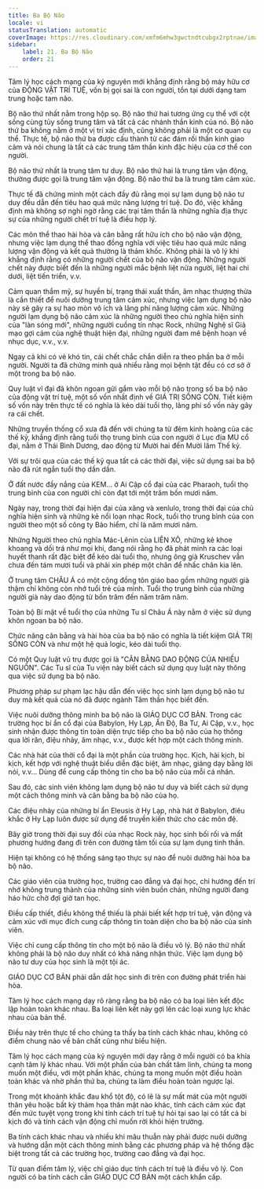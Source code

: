 ```yaml
---
title: Ba Bộ Não
locale: vi
statusTranslation: automatic
coverImage: https://res.cloudinary.com/xmfm6mhw3gwctndtcubgx2rptnae/image/upload/v1740337243/small_cover_educacion_fundamental_a051170f1c.webp
sidebar:
    label: 21. Ba Bộ Não
    order: 21
---
```

Tâm lý học cách mạng của kỷ nguyên mới khẳng định rằng bộ máy hữu cơ của ĐỘNG VẬT TRÍ TUỆ, vốn bị gọi sai là con người, tồn tại dưới dạng tam trung hoặc tam não.

Bộ não thứ nhất nằm trong hộp sọ. Bộ não thứ hai tương ứng cụ thể với cột sống cùng tủy sống trung tâm và tất cả các nhánh thần kinh của nó. Bộ não thứ ba không nằm ở một vị trí xác định, cũng không phải là một cơ quan cụ thể. Thực tế, bộ não thứ ba được cấu thành từ các đám rối thần kinh giao cảm và nói chung là tất cả các trung tâm thần kinh đặc hiệu của cơ thể con người.

Bộ não thứ nhất là trung tâm tư duy. Bộ não thứ hai là trung tâm vận động, thường được gọi là trung tâm vận động. Bộ não thứ ba là trung tâm cảm xúc.

Thực tế đã chứng minh một cách đầy đủ rằng mọi sự lạm dụng bộ não tư duy đều dẫn đến tiêu hao quá mức năng lượng trí tuệ. Do đó, việc khẳng định mà không sợ nghi ngờ rằng các trại tâm thần là những nghĩa địa thực sự của những người chết trí tuệ là điều hợp lý.

Các môn thể thao hài hòa và cân bằng rất hữu ích cho bộ não vận động, nhưng việc lạm dụng thể thao đồng nghĩa với việc tiêu hao quá mức năng lượng vận động và kết quả thường là thảm khốc. Không phải là vô lý khi khẳng định rằng có những người chết của bộ não vận động. Những người chết này được biết đến là những người mắc bệnh liệt nửa người, liệt hai chi dưới, liệt tiến triển, v.v.

Cảm quan thẩm mỹ, sự huyền bí, trạng thái xuất thần, âm nhạc thượng thừa là cần thiết để nuôi dưỡng trung tâm cảm xúc, nhưng việc lạm dụng bộ não này sẽ gây ra sự hao mòn vô ích và lãng phí năng lượng cảm xúc. Những người lạm dụng bộ não cảm xúc là những người theo chủ nghĩa hiện sinh của "làn sóng mới", những người cuồng tín nhạc Rock, những Nghệ sĩ Giả mạo gợi cảm của nghệ thuật hiện đại, những người đam mê bệnh hoạn về nhục dục, v.v., v.v.

Ngay cả khi có vẻ khó tin, cái chết chắc chắn diễn ra theo phần ba ở mỗi người. Người ta đã chứng minh quá nhiều rằng mọi bệnh tật đều có cơ sở ở một trong ba bộ não.

Quy luật vĩ đại đã khôn ngoan gửi gắm vào mỗi bộ não trong số ba bộ não của động vật trí tuệ, một số vốn nhất định về GIÁ TRỊ SỐNG CÒN. Tiết kiệm số vốn này trên thực tế có nghĩa là kéo dài tuổi thọ, lãng phí số vốn này gây ra cái chết.

Những truyền thống cổ xưa đã đến với chúng ta từ đêm kinh hoàng của các thế kỷ, khẳng định rằng tuổi thọ trung bình của con người ở Lục địa MU cổ đại, nằm ở Thái Bình Dương, dao động từ Mười hai đến Mười lăm Thế kỷ.

Với sự trôi qua của các thế kỷ qua tất cả các thời đại, việc sử dụng sai ba bộ não đã rút ngắn tuổi thọ dần dần.

Ở đất nước đầy nắng của KEM... ở Ai Cập cổ đại của các Pharaoh, tuổi thọ trung bình của con người chỉ còn đạt tới một trăm bốn mươi năm.

Ngày nay, trong thời đại hiện đại của xăng và xenlulo, trong thời đại của chủ nghĩa hiện sinh và những kẻ nổi loạn nhạc Rock, tuổi thọ trung bình của con người theo một số công ty Bảo hiểm, chỉ là năm mươi năm.

Những Người theo chủ nghĩa Mác-Lênin của LIÊN XÔ, những kẻ khoe khoang và dối trá như mọi khi, đang nói rằng họ đã phát minh ra các loại huyết thanh rất đặc biệt để kéo dài tuổi thọ, nhưng ông già Kruschev vẫn chưa đến tám mươi tuổi và phải xin phép một chân để nhấc chân kia lên.

Ở trung tâm CHÂU Á có một cộng đồng tôn giáo bao gồm những người già thậm chí không còn nhớ tuổi trẻ của mình. Tuổi thọ trung bình của những người già này dao động từ bốn trăm đến năm trăm năm.

Toàn bộ Bí mật về tuổi thọ của những Tu sĩ Châu Á này nằm ở việc sử dụng khôn ngoan ba bộ não.

Chức năng cân bằng và hài hòa của ba bộ não có nghĩa là tiết kiệm GIÁ TRỊ SỐNG CÒN và như một hệ quả logic, kéo dài tuổi thọ.

Có một Quy luật vũ trụ được gọi là "CÂN BẰNG DAO ĐỘNG CỦA NHIỀU NGUỒN". Các Tu sĩ của Tu viện này biết cách sử dụng quy luật này thông qua việc sử dụng ba bộ não.

Phương pháp sư phạm lạc hậu dẫn đến việc học sinh lạm dụng bộ não tư duy mà kết quả của nó đã được ngành Tâm thần học biết đến.

Việc nuôi dưỡng thông minh ba bộ não là GIÁO DỤC CƠ BẢN. Trong các trường học bí ẩn cổ đại của Babylon, Hy Lạp, Ấn Độ, Ba Tư, Ai Cập, v.v., học sinh nhận được thông tin toàn diện trực tiếp cho ba bộ não của họ thông qua lời răn, điệu nhảy, âm nhạc, v.v., được kết hợp một cách thông minh.

Các nhà hát của thời cổ đại là một phần của trường học. Kịch, hài kịch, bi kịch, kết hợp với nghệ thuật biểu diễn đặc biệt, âm nhạc, giảng dạy bằng lời nói, v.v... Dùng để cung cấp thông tin cho ba bộ não của mỗi cá nhân.

Sau đó, các sinh viên không lạm dụng bộ não tư duy và biết cách sử dụng một cách thông minh và cân bằng ba bộ não của họ.

Các điệu nhảy của những bí ẩn Eleusis ở Hy Lạp, nhà hát ở Babylon, điêu khắc ở Hy Lạp luôn được sử dụng để truyền kiến thức cho các môn đệ.

Bây giờ trong thời đại suy đồi của nhạc Rock này, học sinh bối rối và mất phương hướng đang đi trên con đường tăm tối của sự lạm dụng tinh thần.

Hiện tại không có hệ thống sáng tạo thực sự nào để nuôi dưỡng hài hòa ba bộ não.

Các giáo viên của trường học, trường cao đẳng và đại học, chỉ hướng đến trí nhớ không trung thành của những sinh viên buồn chán, những người đang háo hức chờ đợi giờ tan học.

Điều cấp thiết, điều không thể thiếu là phải biết kết hợp trí tuệ, vận động và cảm xúc với mục đích cung cấp thông tin toàn diện cho ba bộ não của sinh viên.

Việc chỉ cung cấp thông tin cho một bộ não là điều vô lý. Bộ não thứ nhất không phải là bộ não duy nhất có khả năng nhận thức. Việc lạm dụng bộ não tư duy của học sinh là một tội ác.

GIÁO DỤC CƠ BẢN phải dẫn dắt học sinh đi trên con đường phát triển hài hòa.

Tâm lý học cách mạng dạy rõ ràng rằng ba bộ não có ba loại liên kết độc lập hoàn toàn khác nhau. Ba loại liên kết này gợi lên các loại xung lực khác nhau của bản thể.

Điều này trên thực tế cho chúng ta thấy ba tính cách khác nhau, không có điểm chung nào về bản chất cũng như biểu hiện.

Tâm lý học cách mạng của kỷ nguyên mới dạy rằng ở mỗi người có ba khía cạnh tâm lý khác nhau. Với một phần của bản chất tâm linh, chúng ta mong muốn một điều, với một phần khác, chúng ta mong muốn một điều hoàn toàn khác và nhờ phần thứ ba, chúng ta làm điều hoàn toàn ngược lại.

Trong một khoảnh khắc đau khổ tột độ, có lẽ là sự mất mát của một người thân yêu hoặc bất kỳ thảm họa thân mật nào khác, tính cách cảm xúc đạt đến mức tuyệt vọng trong khi tính cách trí tuệ tự hỏi tại sao lại có tất cả bi kịch đó và tính cách vận động chỉ muốn rời khỏi hiện trường.

Ba tính cách khác nhau và nhiều khi mâu thuẫn này phải được nuôi dưỡng và hướng dẫn một cách thông minh bằng các phương pháp và hệ thống đặc biệt trong tất cả các trường học, trường cao đẳng và đại học.

Từ quan điểm tâm lý, việc chỉ giáo dục tính cách trí tuệ là điều vô lý. Con người có ba tính cách cần GIÁO DỤC CƠ BẢN một cách khẩn cấp.


